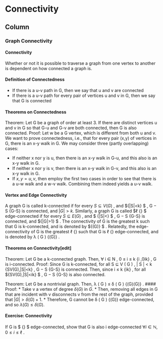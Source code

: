 Connectivity {data-navmenu="Graphs"}
=====================================

Column {.tabset}
--------------------

### Graph Connectivity

<h4> Connectivity</h4>
Whether or not it is possible to traverse a graph from one vertex to another is dependent on how connected a graph is. 

#### Definition of Connectedness
* If there is a u-v path in G, then we say that u and v are connected
* If there is a u-v path for every pair of vertices u and v in G, then we say that G is connected

#### Theorems on Connectedness
Theorem: Let G be a graph of order at least 3. If there are distinct vertices u and v in G so that G-u and G-v are both connected, then G is also connected. 
Proof: Let w be a G vertex, which is different from both u and v. We want to prove connectedness, i.e., that for every pair (x,y) of vertices in G, there is an x-y walk in G. We may consider three (partly overlapping) cases: 

* If neither x nor y is u, then there is an x-y walk in G-u, and this also is an x-y walk in G.
* If neither x nor y is v, then there is an x-y walk in G-v, and this also is an x-y walk in G.
* If ${x,y} = {u,v}$, then employ the first two cases in order to see that there is a u-w walk and a w-v walk. Combining them indeed yields a u-v walk.

#### Vertex and Edge Connectivity
A graph G is called k-connected if for every ${\displaystyle S\subseteq V(G)}$ 
, and ${\displaystyle |S|<k} $
, 
G − S {\displaystyle G-S} 
 is connected, and ${\displaystyle |G|>k}$. 
Similarly, a graph G is called $ℓ {\displaystyle \ell } $
 edge-connected if for every 
${\displaystyle S\subseteq E(G)}$
, and $ {\displaystyle |S|<\ell } $
, 
G − S {\displaystyle G-S} 
 is connected, and ${\displaystyle |G|>1} $
. 
The connectivity of G is the greatest k such that G is k-connected, and is denoted by ${\displaystyle \kappa (G)} $
. 
Relatedly, the edge-connectivity of G is the greatest 
ℓ {\displaystyle \ell } 
 such that G is 
ℓ {\displaystyle \ell } 
 edge-connected, and is denoted by 
λ ( G ) {\displaystyle \lambda (G)} 
. 

#### Theorems on Connectivity[edit]
Theorem: Let G be a k-connected graph. Then, 
∀ i ∈ N , 0 ≤ i ≤ k {\displaystyle \forall i\in \mathbb {N} ,0\leq i\leq k} 
, G is i-connected. 
Proof: Since G is k-connected, for all 
S ⊆ V ( G ) , | S | < k {\displaystyle S\subseteq V(G),|S|<k} 
, 
G − S {\displaystyle G-S} 
 is connected. Then, since 
i ≤ k {\displaystyle i\leq k} 
, for all 
${\displaystyle S\subseteq V(G),|S|<i\leq k} $
, 
G − S {\displaystyle G-S} 
 is also connected. 

Theorem: Let G be a nontrivial graph. Then, 
λ ( G ) ≤ δ ( G ) {\displaystyle \lambda (G)\leq \delta (G)} 
. 
#### Proof: 
* Take v a vertex of degree ${\displaystyle \delta (G)}$ in $G$. 
* Then, removing all edges in G that are incident with v disconnects v from the rest of the graph, provided that 
${\displaystyle |G|>\delta (G)+1}$. 
* Therefore, G cannot be 
δ ( G ) {\displaystyle \delta (G)} 
 edge-connected, and so ${\displaystyle \lambda (G)\leq \delta (G)}$. 

#### Exercise: Connectivity
If G is $ {\displaystyle \ell } $
 edge-connected, show that G is also i edge-connected ${\displaystyle \forall i\in \mathbb {N} ,0\leq i\leq \ell }$
.
